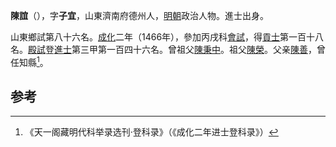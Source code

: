 '''陳誼'''（{{bd|1436年||？}}），字'''子宜'''，山東濟南府德州人，[[明朝|明朝]]政治人物。進士出身。

山東鄉試第八十六名。[[成化|成化]]二年（1466年），參加丙戌科[[會試|會試]]，得[[貢士|貢士]]第一百十八名。[[殿試|殿試]]登[[進士|進士]]第三甲第一百四十六名。曾祖父[[陳秉中|陳秉中]]。祖父[[陳榮|陳榮]]。父亲[[陳善|陳善]]，曾任知縣<ref>《天一阁藏明代科举录选刊·登科录》（《成化二年进士登科录》）</ref>。

==参考==
{{reflist}}
{{明朝人物小作品}}
{{成化二年丙戌科殿試金榜}}